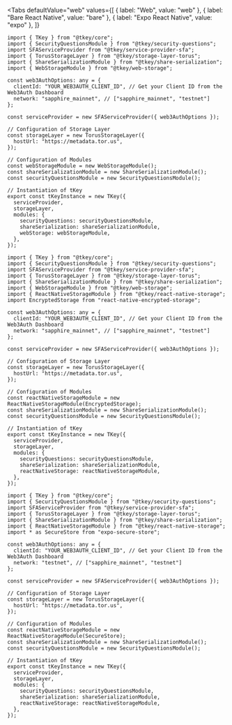 
<Tabs
  defaultValue="web"
  values={[
    { label: "Web", value: "web" },
    { label: "Bare React Native", value: "bare" },
    { label: "Expo React Native", value: "expo" },
  ]}
>

<TabItem value="web">

```tsx
import { TKey } from "@tkey/core";
import { SecurityQuestionsModule } from "@tkey/security-questions";
import SFAServiceProvider from "@tkey/service-provider-sfa";
import { TorusStorageLayer } from "@tkey/storage-layer-torus";
import { ShareSerializationModule } from "@tkey/share-serialization";
import { WebStorageModule } from "@tkey/web-storage";

const web3AuthOptions: any = {
  clientId: "YOUR_WEB3AUTH_CLIENT_ID", // Get your Client ID from the Web3Auth Dashboard
  network: "sapphire_mainnet", // ["sapphire_mainnet", "testnet"]
};

const serviceProvider = new SFAServiceProvider({ web3AuthOptions });

// Configuration of Storage Layer
const storageLayer = new TorusStorageLayer({
  hostUrl: "https://metadata.tor.us",
});

// Configuration of Modules
const webStorageModule = new WebStorageModule();
const shareSerializationModule = new ShareSerializationModule();
const securityQuestionsModule = new SecurityQuestionsModule();

// Instantiation of tKey
export const tKeyInstance = new TKey({
  serviceProvider,
  storageLayer,
  modules: {
    securityQuestions: securityQuestionsModule,
    shareSerialization: shareSerializationModule,
    webStorage: webStorageModule,
  },
});
```

</TabItem>

<TabItem value="bare">

```tsx
import { TKey } from "@tkey/core";
import { SecurityQuestionsModule } from "@tkey/security-questions";
import SFAServiceProvider from "@tkey/service-provider-sfa";
import { TorusStorageLayer } from "@tkey/storage-layer-torus";
import { ShareSerializationModule } from "@tkey/share-serialization";
import { WebStorageModule } from "@tkey/web-storage";
import { ReactNativeStorageModule } from "@tkey/react-native-storage";
import EncryptedStorage from "react-native-encrypted-storage";

const web3AuthOptions: any = {
  clientId: "YOUR_WEB3AUTH_CLIENT_ID", // Get your Client ID from the Web3Auth Dashboard
  network: "sapphire_mainnet", // ["sapphire_mainnet", "testnet"]
};

const serviceProvider = new SFAServiceProvider({ web3AuthOptions });

// Configuration of Storage Layer
const storageLayer = new TorusStorageLayer({
  hostUrl: "https://metadata.tor.us",
});

// Configuration of Modules
const reactNativeStorageModule = new ReactNativeStorageModule(EncryptedStorage);
const shareSerializationModule = new ShareSerializationModule();
const securityQuestionsModule = new SecurityQuestionsModule();

// Instantiation of tKey
export const tKeyInstance = new TKey({
  serviceProvider,
  storageLayer,
  modules: {
    securityQuestions: securityQuestionsModule,
    shareSerialization: shareSerializationModule,
    reactNativeStorage: reactNativeStorageModule,
  },
});
```

</TabItem>
<TabItem value="expo">

```tsx
import { TKey } from "@tkey/core";
import { SecurityQuestionsModule } from "@tkey/security-questions";
import SFAServiceProvider from "@tkey/service-provider-sfa";
import { TorusStorageLayer } from "@tkey/storage-layer-torus";
import { ShareSerializationModule } from "@tkey/share-serialization";
import { ReactNativeStorageModule } from "@tkey/react-native-storage";
import * as SecureStore from "expo-secure-store";

const web3AuthOptions: any = {
  clientId: "YOUR_WEB3AUTH_CLIENT_ID", // Get your Client ID from the Web3Auth Dashboard
  network: "testnet", // ["sapphire_mainnet", "testnet"]
};

const serviceProvider = new SFAServiceProvider({ web3AuthOptions });

// Configuration of Storage Layer
const storageLayer = new TorusStorageLayer({
  hostUrl: "https://metadata.tor.us",
});

// Configuration of Modules
const reactNativeStorageModule = new ReactNativeStorageModule(SecureStore);
const shareSerializationModule = new ShareSerializationModule();
const securityQuestionsModule = new SecurityQuestionsModule();

// Instantiation of tKey
export const tKeyInstance = new TKey({
  serviceProvider,
  storageLayer,
  modules: {
    securityQuestions: securityQuestionsModule,
    shareSerialization: shareSerializationModule,
    reactNativeStorage: reactNativeStorageModule,
  },
});
```

</TabItem>

</Tabs>
